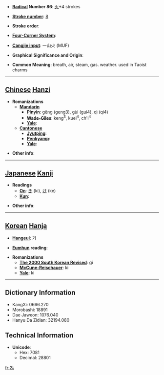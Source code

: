 * '''[[Wiktionary:Chinese radical index| Radical]] Number 86''': [[Wiktionary:Chinese radical index 火|火]]+4 strokes

* '''[[Wiktionary:Chinese total strokes index|Stroke number]]''': [[Wiktionary:Chinese total strokes index 8|8]]

* '''Stroke order''': 

* '''[[Wiktionary:Chinese four corner index|Four-Corner System]]''': 

* '''[[Wiktionary:Chinese Cangjie index|Cangjie input]]''': 一山火 (MUF)

* '''Graphical Significance and Origin''': 

* '''Common Meaning''': breath, air, steam, gas. weather. used in Taoist charms

----

== [[Chinese]] [[Hanzi]] ==

* '''Romanizations'''
** '''[[Mandarin]]'''
*** '''[[Pinyin]]''': gěng (geng3), gùi (gui4), qì (qi4)
*** '''[[Wade-Giles]]''': keng<sup>3</sup>, kuei<sup>4</sup>, ch'i<sup>4</sup>
*** '''[[Yale]]''': 
** '''[[Cantonese]]'''
*** '''[[Jyutping]]''':
*** '''[[Penkyamp]]''': 
*** '''[[Yale]]''': 

* '''Other info''': 

----

== [[Japanese]] [[Kanji]] ==

* '''Readings'''
** '''[[On]]''': [[き]] (ki), [[け]] (ke)
** '''[[Kun]]''': 

* '''Other info''':  

----

== [[Korean]] [[Hanja]] ==

* '''[[Hangeul]]''': 기

* '''[[Eumhun]] reading''': 

* '''Romanizations'''
** '''[[The 2000 South Korean Revised Romanization|The 2000 South Korean Revised]]''': gi
** '''[[McCune-Reischauer]]''': ki
** '''[[Yale]]''': ki

----

== Dictionary Information ==

* KangXi: 0666.270
* Morobashi: 18891
* Dae Jaweon: 1076.040
* Hanyu Da Zidian: 32194.080

== Technical Information ==

* '''Unicode''':
** Hex: 7081
** Decimal: 28801

[[fr:炁]]
